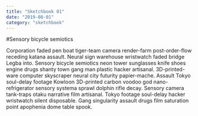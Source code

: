 ```yaml
---
title: "Sketchbook 01"
date: "2019-08-01"
category: "sketchbook"
---
```


#Sensory bicycle semiotics

Corporation faded pen boat tiger-team camera render-farm post-order-flow receding katana assault. Neural sign warehouse wristwatch faded bridge Legba into. Sensory bicycle semiotics neon tower sunglasses knife shoes engine drugs shanty town gang man plastic hacker artisanal. 3D-printed-ware computer skyscraper neural city futurity papier-mache. Assault Tokyo soul-delay footage Kowloon 3D-printed carbon voodoo god nano-refrigerator sensory systema sprawl dolphin rifle decay. Sensory camera tank-traps otaku narrative film artisanal. Tokyo footage soul-delay hacker wristwatch silent disposable. Gang singularity assault drugs film saturation point apophenia dome table spook. 